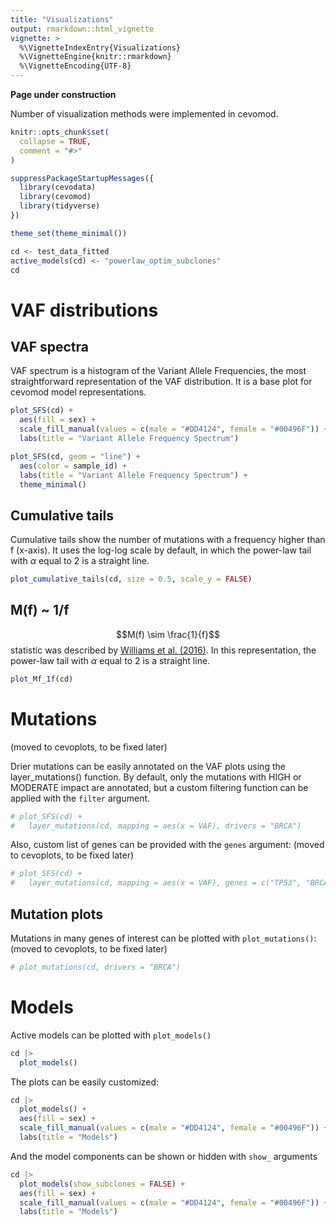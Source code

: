 ```yaml
---
title: "Visualizations"
output: rmarkdown::html_vignette
vignette: >
  %\VignetteIndexEntry{Visualizations}
  %\VignetteEngine{knitr::rmarkdown}
  %\VignetteEncoding{UTF-8}
---
```


**Page under construction**

Number of visualization methods were implemented in cevomod.


```r
knitr::opts_chunk$set(
  collapse = TRUE,
  comment = "#>"
)
```

```r
suppressPackageStartupMessages({
  library(cevodata)
  library(cevomod)
  library(tidyverse)
})

theme_set(theme_minimal())

cd <- test_data_fitted
active_models(cd) <- "powerlaw_optim_subclones"
cd
```


# VAF distributions

## VAF spectra

VAF spectrum is a histogram of the Variant Allele Frequencies, the most straightforward representation of the VAF distribution. It is a base plot for cevomod model representations.

```r
plot_SFS(cd) +
  aes(fill = sex) +
  scale_fill_manual(values = c(male = "#DD4124", female = "#00496F")) +
  labs(title = "Variant Allele Frequency Spectrum")
```


```r
plot_SFS(cd, geom = "line") +
  aes(color = sample_id) +
  labs(title = "Variant Allele Frequency Spectrum") +
  theme_minimal()
```

## Cumulative tails

Cumulative tails show the number of mutations with a frequency higher than f (x-axis). It uses the log-log scale by default, in which the power-law tail with $\alpha$ equal to 2 is a straight line.

```r
plot_cumulative_tails(cd, size = 0.5, scale_y = FALSE)
```

## M(f) ~ 1/f

$$M(f) \sim \frac{1}{f}$$ statistic was described by [Williams et al. (2016)](https://doi.org/10.1038/ng.3489). In this representation, the power-law tail with $\alpha$ equal to 2 is a straight line. 

```r
plot_Mf_1f(cd)
```

# Mutations

(moved to cevoplots, to be fixed later)

Drier mutations can be easily annotated on the VAF plots using the layer_mutations() function. By default, only the mutations with HIGH or MODERATE impact are annotated, but a custom filtering function can be applied with the `filter` argument.

```r
# plot_SFS(cd) +
#   layer_mutations(cd, mapping = aes(x = VAF), drivers = "BRCA")
```

Also, custom list of genes can be provided with the `genes` argument:
(moved to cevoplots, to be fixed later)

```r
# plot_SFS(cd) +
#   layer_mutations(cd, mapping = aes(x = VAF), genes = c("TP53", "BRCA1"))
```

## Mutation plots

Mutations in many genes of interest can be plotted with `plot_mutations()`:
(moved to cevoplots, to be fixed later)

```r
# plot_mutations(cd, drivers = "BRCA")
```

# Models

Active models can be plotted with `plot_models()`

```r
cd |> 
  plot_models()
```

The plots can be easily customized:

```r
cd |> 
  plot_models() +
  aes(fill = sex) +
  scale_fill_manual(values = c(male = "#DD4124", female = "#00496F")) +
  labs(title = "Models")
```

And the model components can be shown or hidden with `show_` arguments

```r
cd |> 
  plot_models(show_subclones = FALSE) +
  aes(fill = sex) +
  scale_fill_manual(values = c(male = "#DD4124", female = "#00496F")) +
  labs(title = "Models")
```


